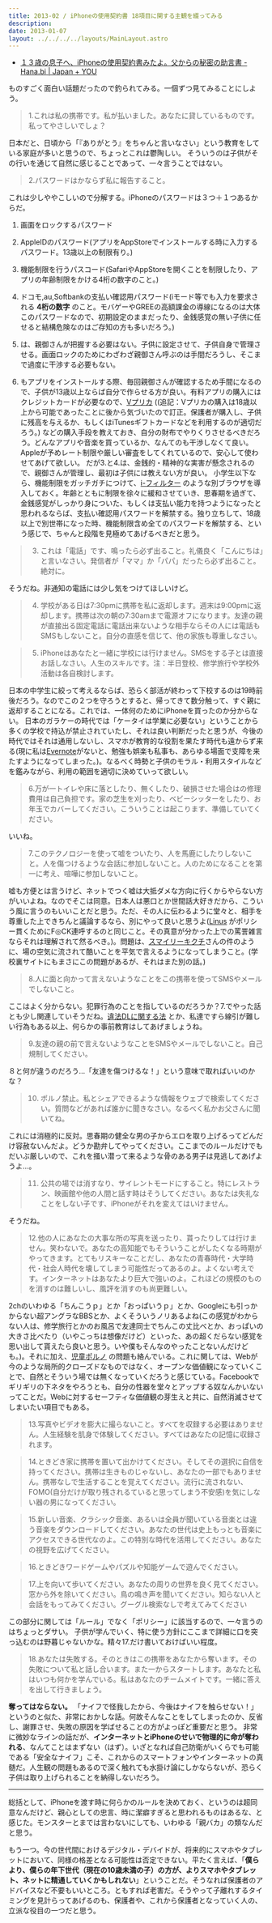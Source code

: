 ```yaml
---
title: 2013-02 / iPhoneの使用契約書 18項目に関する主観を綴ってみる
description: 
date: 2013-01-07
layout: ../../../../layouts/MainLayout.astro
---
```


- [１３歳の息子へ、iPhoneの使用契約書みたよ。父からの秘密の助言書 - Hana.bi | Japan + YOU](https://hana.bi/2013/01/iphone-keiyaku-kouryakumemo/)

ものすごく面白い話題だったので釣られてみる。一個ずつ見てみることにしよう。

> 1.これは私の携帯です。私が払いました。あなたに貸しているものです。私ってやさしいでしょ？

日本だと、日頃から「『ありがとう』をちゃんと言いなさい」という教育をしている家庭が多いと思うので、ちょっとこれは鬱陶しい。
そういうのは子供がその行いを通じて自然に感じることであって、一々言うことではない。

> 2.パスワードはかならず私に報告すること。

これは少しややこしいので分解する。iPhoneのパスワードは３つ＋１つあるからだ。

1. 画面をロックするパスワード
1. AppleIDのパスワード(アプリをAppStoreでインストールする時に入力するパスワード。13歳以上の制限有り。)
1. 機能制限を行うパスコード(SafariやAppStoreを開くことを制限したり、アプリの年齢制限をかける4桁の数字のこと。)
1. ドコモ,au,Softbankの支払い確認用パスワード(iモード等でも入力を要求される **4桁の数字** のこと。モバゲーやGREEの高額課金の導線になるのは大体このパスワードなので、初期設定のままだったり、金銭感覚の無い子供に任せると結構危険なのはご存知の方も多いだろう。)

1. は、親御さんが把握する必要はない。子供に設定させて、子供自身で管理させる。画面ロックのためにわざわざ親御さん呼ぶのは手間だろうし、そこまで過度に干渉する必要もない。
2. もアプリをインストールする際、毎回親御さんが確認するため手間になるので、子供が13歳以上ならば自分で作らせる方が良い。有料アプリの購入にはクレジットカードが必要なので、[Vプリカ](http://vpc.lifecard.co.jp/) ((追記：Vプリカの購入は18歳以上から可能であったことに後から気づいたので訂正。保護者が購入し、子供に残高を与えるか、もしくはiTunesギフトカードなどを利用するのが適切だろう。) などの購入手段を教えておき、自分の財布でやりくりさせるべきだろう。どんなアプリや音楽を買っているか、なんてのも干渉しなくて良い。Appleが予めレート制限や厳しい審査をしてくれているので、安心して使わせてあげて欲しい。
だが3.と4.は、金銭的・精神的な実害が懸念されるので、親御さんが管理し、最初は子供には教えない方が良い。
小学生以下なら、機能制限をガッチガチにつけて、[i-フィルター](https://itunes.apple.com/jp/app/id455186601) のような別ブラウザを導入しておく。年齢とともに制限を徐々に緩和させていき、思春期を過ぎて、金銭感覚がしっかり身についた、もしくは支払い能力を持つようになったと思われるならば、支払い確認用パスワードを解禁する。独り立ちして、18歳以上で別世帯になった時、機能制限含め全てのパスワードを解禁する、という感じで、ちゃんと段階を見極めてあげるべきだと思う。

> 3. これは「電話」です、鳴ったら必ず出ること。礼儀良く「こんにちは」と言いなさい。発信者が「ママ」か「パパ」だったら必ず出ること。絶対に。

そうだね。非通知の電話には少し気をつけてほしいけど。

> 4. 学校がある日は7:30pmに携帯を私に返却します。週末は9:00pmに返却します。携帯は次の朝の7:30amまで電源オフになります。友達の親が直接出る固定電話に電話出来ないような相手ならその人には電話もSMSもしないこと。自分の直感を信じて、他の家族も尊重しなさい。

> 5. iPhoneはあなたと一緒に学校には行けません。SMSをする子とは直接お話しなさい。人生のスキルです。注：半日登校、修学旅行や学校外活動は各自検討します。

日本の中学生に絞って考えるならば、恐らく部活が終わって下校するのは19時前後だろう。なのでこの２つを守ろうとすると、帰ってきて数分触って、すぐ親に返却することになる。これでは、一体何のためにiPhoneを買ったのか分からない。
日本のガラケーの時代では「ケータイは学業に必要ない」ということから多くの学校で持込が禁止されていたし、それは良い判断だったと思うが、今後の時代ではそれは通用しないし、スマホが教育的な役割を果たす時代も遠からず来る(現に私は[Evernote](http://www.atmarkit.co.jp/ait/articles/1210/24/news108.html)がないと、勉強も娯楽も私事も、あらゆる場面で支障を来たすようになってしまった。)。なるべく時勢と子供のモラル・利用スタイルなどを鑑みながら、利用の範囲を適切に決めていって欲しい。

> 6.万が一トイレや床に落としたり、無くしたり、破損させた場合はの修理費用は自己負担です。家の芝生を刈ったり、ベビーシッターをしたり、お年玉でカバーしてください。こういうことは起こります、準備していてください。

いいね。

> 7.このテクノロジーを使って嘘をついたり、人を馬鹿にしたりしないこと。人を傷つけるような会話に参加しないこと。人のためになることを第一に考え、喧嘩に参加しないこと。

嘘も方便とは言うけど、ネットでつく嘘は大抵ダメな方向に行くからやらない方がいいよね。なのでそこは同意。日本人は悪口とか世間話大好きだから、こういう風に言うのもいいことだと思う。ただ、その人に伝わるように堂々と、相手を尊重した上できちんと議論するなら、別にやって良いと思うよ([Linus](http://ja.wikipedia.org/wiki/%E3%83%AA%E3%83%BC%E3%83%8A%E3%82%B9%E3%83%BB%E3%83%88%E3%83%BC%E3%83%90%E3%83%AB%E3%82%BA) がポリシー貫くためにF◎CK連呼するのと同じこと。その真意が分かった上での罵詈雑言ならそれは理解されて然るべき。)。問題は、[スマイリーキクチ](http://d.hatena.ne.jp/fujipon/20110413)さんの件のように、場の空気に流されて酷いことを平気で言えるようになってしまうこと。(学校裏サイトにもまさにこの問題があるが、それはまた別の話。)

> 8.人に面と向かって言えないようなことをこの携帯を使ってSMSやメールでしないこと。

ここはよく分からない。犯罪行為のことを指しているのだろうか？7.でやった話とも少し関連していそうだね。[違法DLに関する法](http://www.bunka.go.jp/chosakuken/download_qa/index.html) とか、私達ですら線引が難しい行為もある以上、何らかの事前教育はしてあげましょうね。

> 9.友達の親の前で言えないようなことをSMSやメールでしないこと。自己規制してください。

８と何が違うのだろう…「友達を傷つけるな！」という意味で取ればいいのかな？

> 10. ポルノ禁止。私とシェアできるような情報をウェブで検索してください。質問などがあれば誰かに聞きなさい。なるべく私かお父さんに聞いてね。

これには消極的に反対。思春期の健全な男の子からエロを取り上げるってどんだけ容赦ないんだよ。どうか勘弁してやってください。ここまでのルールだけでもだいぶ厳しいので、これを掻い潜って来るような骨のある男子は見逃してあげようよ…。

> 11. 公共の場では消すなり、サイレントモードにすること。特にレストラン、映画館や他の人間と話す時はそうしてください。あなたは失礼なことをしない子です、iPhoneがそれを変えてはいけません。

そうだね。

> 12.他の人にあなたの大事な所の写真を送ったり、貰ったりしては行けません。笑わないで。あなたの高知能でもそういうことがしたくなる時期がやってきます。とてもリスキーなことだし、あなたの青春時代・大学時代・社会人時代を壊してしまう可能性だってあるのよ。よくない考えです。インターネットはあなたより巨大で強いのよ。これほどの規模のものを消すのは難しいし、風評を消すのも尚更難しい。

2chのいわゆる「ちんこうｐ」とか「おっぱいうｐ」とか、Googleにも引っかからない超アングラなBBSとか、よくそういうノリあるよね(この感覚がわからない人は、修学旅行とかのお風呂で友達同士でちんこの丈比べとか、おっぱいの大きさ比べたり（いやこっちは想像だけど）といった、あの超くだらない感覚を思い出して貰えたら良いと思う。いや僕もそんなのやったことないんだけども。)。それに加え、[児童ポルノ](http://dic.nicovideo.jp/a/%E5%85%90%E7%AB%A5%E3%83%9D%E3%83%AB%E3%83%8E) の問題も絡んでいる。これに関しては、Webが今のような局所的クローズドなものではなく、オープンな価値観になっていくことで、自然とそういう場では無くなっていくだろうと感じている。Facebookでギリギリの下ネタをやろうとも、自分の性器を堂々とアップする奴なんかいないってことだ。Webに対するセーフティな価値観の芽生えと共に、自然消滅させてしまいたい項目でもある。

> 13.写真やビデオを膨大に撮らないこと。すべてを収録する必要はありません。人生経験を肌身で体験してください。すべてはあなたの記憶に収録されます。

> 14.ときどき家に携帯を置いて出かけてください。そしてその選択に自信を持ってください。携帯は生きものじゃないし、あなたの一部でもありません。携帯なしで生活することを覚えてください。流行に流されない、FOMO(自分だけが取り残されるていると思ってしまう不安感)を気にしない器の男になってください。

> 15.新しい音楽、クラシック音楽、あるいは全員が聞いている音楽とは違う音楽をダウンロードしてください。あなたの世代は史上もっとも音楽にアクセスできる世代なのよ。この特別な時代を活用してください。あなたの視野を広げてください。

> 16.ときどきワードゲームやパズルや知能ゲームで遊んでください。

> 17.上を向いて歩いてください。あなたの周りの世界を良く見てください。窓から外を除いてください。鳥の鳴き声を聞いてください。知らない人と会話をもってみてください。グーグル検索なしで考えてみてください

この部分に関しては「ルール」でなく「ポリシー」に該当するので、一々言うのはちょっとダサい。
子供が学んでいく、特に使う方針にここまで詳細に口を突っ込むのは野暮じゃないかな。精々17.だけ書いておけばいい程度。

> 18.あなたは失敗する。そのときはこの携帯をあなたから奪います。その失敗について私と話し合います。また一からスタートします。あなたと私はいつも何かを学んでいる。私はあなたのチームメイトです。一緒に答えを出して行きましょう。

**奪ってはならない。** 「ナイフで怪我したから、今後はナイフを触らせない！」というのと似た、非常におかしな話。何故そんなことをしてしまったのか、反省し、謝罪させ、失敗の原因を学ばせることの方がよっぽど重要だと思う。
非常に微妙なラインの話だが、**インターネットとiPhoneのせいで物理的に命が奪われる**、なんてことはまずない（はず）。いざとなれば自己防衛がいくらでも可能である「安全なナイフ」こそ、これからのスマートフォンやインターネットの真髄だ。人生観の問題もあるので深く触れても水掛け論にしかならないが、恐らく子供は取り上げられることを納得しないだろう。

----

総括として、iPhoneを渡す時に何らかのルールを決めておく、というのは超同意なんだけど、親心としての忠言、時に潔癖すぎると思われるものはあるな、と感じた。モンスターとまでは言わないにしても、いわゆる「親バカ」の類なんだと思う。

もう一つ。今の世代間におけるデジタル・デバイドが、将来的にスマホやタブレットにおいて、同様の格差となる可能性は否定できない。平たく言えば、「**僕らより、僕らの年下世代（現在の10歳未満の子）の方が、よりスマホやタブレット、ネットに精通していくかもしれない**」ということだ。そうなれば保護者のアドバイスなど不要もいいところ。ともすれば老害だ。そうやって子離れするタイミングを見計らってあげるのも、保護者や、これから保護者となっていく人の、立派な役目の一つだと思う。
